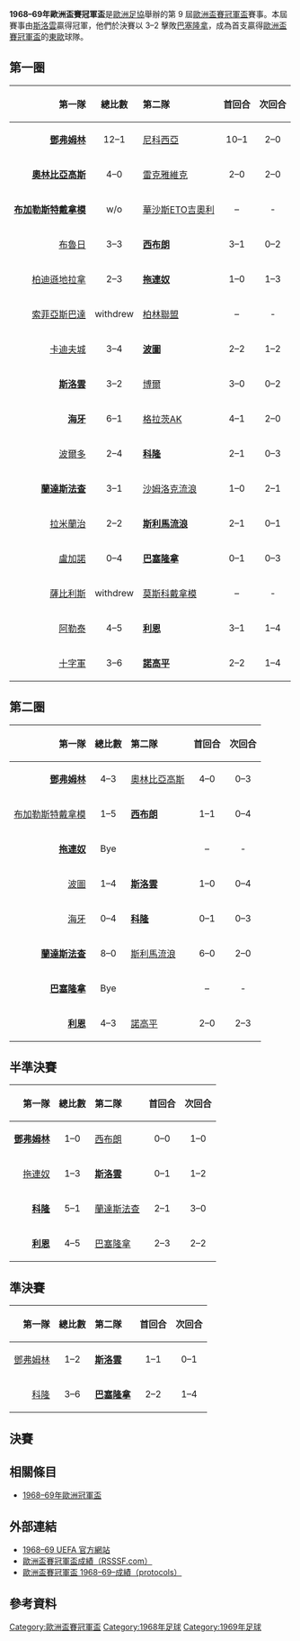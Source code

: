 {{NoteTA
|G1=football
|G2=uefa
}}
{{Infobox 國際足球賽事賽季
| tourney_name          = 歐洲盃賽冠軍盃
| year                  = 1968–69
| image                 = 
| size                  = 
| caption               = 
| edition               = 9
| defending_champ_other = {{flagicon|ITA}} [[AC米蘭|AC米蘭]]
| dates                 = 1969年9月5日–1970年5月23日
| num_teams             = 27 隊
| associations          = 27
| champion_other        = {{flagicon|TCH}} [[布拉迪斯拉發斯洛萬體育會|斯洛雲]]
| count                 = 1
| second_other          = {{flagicon|ESP|1945}} [[巴塞羅那足球俱樂部|巴塞隆拿]]
| matches               = 51
| goals                 = 157
| attendance            = 
| top_scorer            = 
| player                = 
| prevseason            = [[1967–68年歐洲盃賽冠軍盃|1967–68]]
| nextseason            = [[1969–70年歐洲盃賽冠軍盃|1969–70]]
}}

'''1968–69年歐洲盃賽冠軍盃'''是[[歐洲足協|歐洲足協]]舉辦的第 9 屆[[歐洲盃賽冠軍盃|歐洲盃賽冠軍盃]]賽事。本屆賽事由[[布拉迪斯拉發斯洛萬體育會|斯洛雲]]贏得冠軍，他們於決賽以 3–2 擊敗[[巴塞羅那足球俱樂部|巴塞隆拿]]，成為首支贏得[[歐洲盃賽冠軍盃|歐洲盃賽冠軍盃]]的[[東歐|東歐]]球隊。

== 第一圈 ==
{| border="1" cellspacing="0" cellpadding="4"  style="border-collapse:collapse; width:70%;"
|- style="background:#efefef;"
! align=right|第一隊 !! 總比數 !! style="text-align:left;"|第二隊 !! 首回合 !! 次回合
|-
|align=right|'''[[鄧弗姆林足球俱樂部|鄧弗姆林]]''' {{flagicon|SCO}} || align=center|12–1 || {{flagicon|CYP}} [[尼科西亞希臘人競技足球俱樂部|尼科西亞]] || align=center|10–1 || align=center|2–0
|-
|align=right|'''[[奧林匹亞科斯足球俱樂部|奧林比亞高斯]]''' {{flagicon|GRE|old}} || align=center|4–0 || {{flagicon|ISL}} [[雷克雅未克足球俱樂部|雷克雅維克]] || align=center|2–0 || align=center|2–0
|-
|align=right|'''[[布加勒斯特迪納摩足球俱樂部|布加勒斯特戴拿模]]''' {{flagicon|ROU|1965}} || align=center|w/o || {{flagicon|HUN}} [[吉奧利ETO足球俱樂部|華沙斯ETO吉奧利]] || align=center|– || align=center| -
|-
|align=right|[[布魯日足球俱樂部|布魯日]] {{flagicon|BEL}} || align=center|3–3{{agr}} || {{flagicon|ENG}} '''[[西布羅姆維奇足球俱樂部|西布朗]]''' || align=center|3–1 || align=center|0–2 
|-
|align=right|[[地拉那遊擊隊足球俱樂部|柏迪遜地拉拿]] {{flagicon|Albania|1946}} || align=center|2–3 || {{flagicon|ITA}} '''[[拖連奴足球會|拖連奴]]''' || align=center|1–0 || align=center|1–3 
|-
|align=right|[[索菲亞列夫斯基足球俱樂部|索菲亞斯巴達]] {{flagicon|BUL|1967}} || align=center| withdrew ||{{flagicon|GDR}} [[柏林聯盟足球俱樂部|柏林聯盟]]|| align=center|– || align=center| -
|-
|align=right|[[卡迪夫城足球俱樂部|卡迪夫城]] {{flagicon|WAL}} || align=center|3–4 || {{flagicon|POR}} '''[[波爾圖足球俱樂部|波圖]]''' || align=center|2–2 || align=center|1–2 
|-
|align=right|'''[[布拉迪斯拉發斯洛萬體育會|斯洛雲]]''' {{flagicon|TCH}} || align=center|3–2 ||{{flagicon|YUG}} [[博爾足球會|博爾]] || align=center|3–0 || align=center|0–2
|-
|align=right|'''[[ADO海牙|海牙]]''' {{flagicon|NED}} || align=center|6–1 || {{flagicon|AUT}} [[格拉茨AK競技會|格拉茨AK]] || align=center|4–1 || align=center|2–0
|-
|align=right|[[波爾多足球俱樂部|波爾多]] {{flagicon|FRA}} || align=center|2–4 || {{flagicon|FRG}} '''[[科隆足球俱樂部|科隆]]''' || align=center|2–1 || align=center|0–3
|-
|align=right|'''[[蘭達斯法查體育會|蘭達斯法查]]''' {{flagicon|DEN}} || align=center|3–1 || {{flagicon|IRL}} [[沙姆洛克流浪足球俱樂部|沙姆洛克流浪]] || align=center|1–0 || align=center|2–1
|-
|align=right|[[呂姆朗日足球俱樂部|拉米蘭治]] {{flagicon|LUX}} || align=center|2–2{{agr}} || {{flagicon|MLT}} '''[[斯利馬流浪者足球俱樂部|斯利馬流浪]]''' || align=center|2–1 || align=center|0–1 
|-
|align=right|[[盧加諾足球會|盧加諾]] {{flagicon|SUI}} || align=center|0–4 || {{flagicon|ESP|1945}}  '''[[巴塞羅那足球俱樂部|巴塞隆拿]]''' || align=center|0–1 || align=center|0–3 
|-
|align=right|[[戈爾尼克扎布熱|薩比利斯]] {{flagicon|POL}} || align=center| withdrew || {{flagicon|URS}} [[莫斯科迪納摩足球俱樂部|莫斯科戴拿模]] || align=center|– || align=center| -
|-
|align=right|[[阿勒泰體育會|阿勒泰]] {{flagicon|TUR}} || align=center|4–5 || {{flagicon|NOR}}  '''[[利恩足球會|利恩]]''' || align=center|3–1 || align=center|1–4
|-
|align=right|[[十字軍足球會|十字軍]] {{flagicon|NIR}} || align=center|3–6 || {{flagicon|SWE}}  '''[[IFK諾爾雪平足球俱樂部|諾高平]]''' || align=center|2–2 || align=center|1–4
|}

== 第二圈 ==
{| border="1" cellspacing="0" cellpadding="4"  style="border-collapse:collapse; width:70%;"
|- style="background:#efefef;"
! align=right|第一隊 !! 總比數 !! style="text-align:left;"|第二隊 !! 首回合 !! 次回合
|-
|align=right|'''[[鄧弗姆林足球俱樂部|鄧弗姆林]]''' {{flagicon|SCO}} || align=center|4–3 || {{flagicon|GRE|old}} [[奧林匹亞科斯足球俱樂部|奧林比亞高斯]] || align=center|4–0 || align=center|0–3
|-
|align=right|[[布加勒斯特迪納摩足球俱樂部|布加勒斯特戴拿模]] {{flagicon|ROU|1965}} || align=center|1–5 || {{flagicon|ENG}} '''[[西布羅姆維奇足球俱樂部|西布朗]]''' || align=center|1–1 || align=center|0–4
|-
|align=right|'''[[拖連奴足球會|拖連奴]]''' {{flagicon|ITA}} || align=center|Bye || || align=center|– || align=center| -
|-
|align=right|[[波爾圖足球俱樂部|波圖]] {{flagicon|POR}} || align=center|1–4 || {{flagicon|TCH}} '''[[布拉迪斯拉發斯洛萬體育會|斯洛雲]]''' || align=center|1–0|| align=center|0–4 
|-
|align=right|[[ADO海牙|海牙]] {{flagicon|NED}} || align=center|0–4 || {{flagicon|FRG}} '''[[科隆足球俱樂部|科隆]]''' || align=center|0–1 || align=center|0–3
|-
|align=right|'''[[蘭達斯法查體育會|蘭達斯法查]]''' {{flagicon|DEN}} || align=center|8–0 || {{flagicon|MLT}} [[斯利馬流浪者足球俱樂部|斯利馬流浪]] || align=center|6–0 || align=center|2–0
|-
|align=right|'''[[巴塞羅那足球俱樂部|巴塞隆拿]]''' {{flagicon|ESP|1945}} || align=center|Bye ||  || align=center|– || align=center| -
|-
|align=right|'''[[利恩足球會|利恩]]''' {{flagicon|NOR}} || align=center|4–3 || {{flagicon|SWE}} [[IFK諾爾雪平足球俱樂部|諾高平]] || align=center|2–0 || align=center|2–3
|}

== 半準決賽 ==
{| border="1" cellspacing="0" cellpadding="4"  style="border-collapse:collapse; width:70%;"
|- style="background:#efefef;"
! align=right|第一隊 !! 總比數 !! style="text-align:left;"|第二隊 !! 首回合 !! 次回合
|-
|align=right|'''[[鄧弗姆林足球俱樂部|鄧弗姆林]]''' {{flagicon|SCO}} || align=center|1–0|| {{flagicon|ENG}} [[西布羅姆維奇足球俱樂部|西布朗]] || align=center|0–0 || align=center|1–0
|-
|align=right|[[拖連奴足球會|拖連奴]] {{flagicon|ITA}} || align=center|1–3 || {{flagicon|TCH}} '''[[布拉迪斯拉發斯洛萬體育會|斯洛雲]]''' || align=center|0–1 || align=center|1–2
|-
|align=right|'''[[科隆足球俱樂部|科隆]]''' {{flagicon|FRG}} || align=center|5–1 || {{flagicon|DEN}} [[蘭達斯法查體育會|蘭達斯法查]] || align=center|2–1 || align=center|3–0
|-
|align=right|'''[[利恩足球會|利恩]]''' {{flagicon|NOR}} || align=center|4–5|| {{flagicon|ESP|1945}} [[巴塞羅那足球俱樂部|巴塞隆拿]] || align=center|2–3 || align=center|2–2
|}

== 準決賽 ==
{| border="1" cellspacing="0" cellpadding="4"  style="border-collapse:collapse; width:70%;"
|- style="background:#efefef;"
! align=right|第一隊 !! 總比數 !! style="text-align:left;"|第二隊 !! 首回合 !! 次回合
|-
|align=right|[[鄧弗姆林足球俱樂部|鄧弗姆林]] {{flagicon|SCO}} || align=center|1–2 || {{flagicon|TCH}} '''[[布拉迪斯拉發斯洛萬體育會|斯洛雲]]''' || align=center|1–1 || align=center|0–1
|-
|align=right|[[科隆足球俱樂部|科隆]] {{flagicon|FRG}} || align=center|3–6 || {{flagicon|ESP|1945}} '''[[巴塞羅那足球俱樂部|巴塞隆拿]]''' || align=center|2–2 || align=center|1–4
|}

== 決賽 ==
{{footballbox
|date=1969年5月21日
|time=20:00
|team1=[[布拉迪斯拉發斯洛萬體育會|斯洛雲]] {{flagicon|TCH}}
|score=3–2
|report=[https://archive.is/20130825163508/http://www.sharkscores.com/Match/Default.aspx?id=790326 報告]
|team2={{flagicon|ESP|1945}} [[巴塞羅那足球俱樂部|巴塞隆拿]]
|goals1=[[Ľudovít_Cvetler|Cvetler]] {{goal|2}}<br />[[Vladimír_Hrivnák|Hrivnák]] {{goal|30}}<br />[[Ján_Čapkovič|Ján Čapkovič]] {{goal|42}}
|goals2=[[José_Antonio_Zaldúa|Zaldúa]] {{goal|16}}<br />[[Carles_Rexach|Rexach]] {{goal|52}}
|stadium=[[聖雅各球場|聖雅各球場]]，[[巴塞爾|巴塞爾]]
|attendance=19,000
|referee= 
}}

== 相關條目 ==
*[[1968–69年歐洲冠軍盃|1968–69年歐洲冠軍盃]]

== 外部連結 ==
* [https://web.archive.org/web/20101225035307/http://en.archive.uefa.com/competitions/ecwc/history/season%3D1968/intro.html 1968–69 UEFA 官方網站]
* [http://www.rsssf.com/ec/ecomp.html 歐洲盃賽冠軍盃成績（RSSSF.com）]{{Wayback|url=http://www.rsssf.com/ec/ecomp.html |date=20180116045414 }}
* [https://web.archive.org/web/20141129030901/http://www.sharkscores.com/Cups/Default.aspx?id=375&season=1968%2F1969 歐洲盃賽冠軍盃 1968–69–成績（protocols）]

== 參考資料 ==
{{reflist|2}}

{{歐洲盃賽冠軍盃球季}}

[[Category:歐洲盃賽冠軍盃|Category:歐洲盃賽冠軍盃]]
[[Category:1968年足球|Category:1968年足球]]
[[Category:1969年足球|Category:1969年足球]]